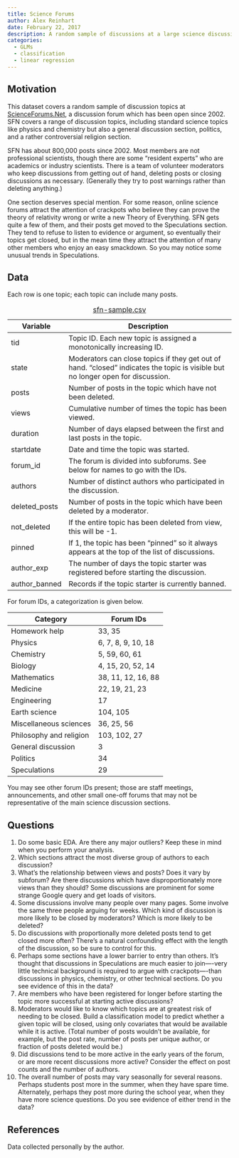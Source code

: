 ```yaml
---
title: Science Forums
author: Alex Reinhart
date: February 22, 2017
description: A random sample of discussions at a large science discussion forum, with metadata about each.
categories:
  - GLMs
  - classification
  - linear regression
---
```


## Motivation

This dataset covers a random sample of discussion topics at
[ScienceForums.Net](https://www.scienceforums.net/), a discussion forum which
has been open since 2002. SFN covers a range of discussion topics, including
standard science topics like physics and chemistry but also a general discussion
section, politics, and a rather controversial religion section.

SFN has about 800,000 posts since 2002. Most members are not professional
scientists, though there are some “resident experts” who are academics or
industry scientists. There is a team of volunteer moderators who keep
discussions from getting out of hand, deleting posts or closing discussions as
necessary. (Generally they try to post warnings rather than deleting anything.)

One section deserves special mention. For some reason, online science forums
attract the attention of crackpots who believe they can prove the theory of
relativity wrong or write a new Theory of Everything. SFN gets quite a few of
them, and their posts get moved to the Speculations section. They tend to refuse
to listen to evidence or argument, so eventually their topics get closed, but in
the mean time they attract the attention of many other members who enjoy an easy
smackdown. So you may notice some unusual trends in Speculations.

## Data

Each row is one topic; each topic can include many posts.

| Variable | Description |
|----|-------------|
| tid |	Topic ID. Each new topic is assigned a monotonically increasing ID. |
| state |	Moderators can close topics if they get out of hand. "closed" indicates the topic is visible but no longer open for discussion. |
| posts |	Number of posts in the topic which have not been deleted. |
| views |	Cumulative number of times the topic has been viewed. |
| duration |	Number of days elapsed between the first and last posts in the topic. |
| startdate |	Date and time the topic was started. |
| forum_id |	The forum is divided into subforums. See below for names to go with the IDs. |
| authors |	Number of distinct authors who participated in the discussion. |
deleted_posts |	Number of posts in the topic which have been deleted by a moderator. |
| not_deleted |	If the entire topic has been deleted from view, this will be -1. |
| pinned |	If 1, the topic has been "pinned" so it always appears at the top of the list of discussions. |
| author_exp |	The number of days the topic starter was registered before starting the discussion. |
| author_banned |	Records if the topic starter is currently banned.  |

: [sfn-sample.csv](../data/sfn-sample.csv)

For forum IDs, a categorization is given below.

| Category 	| Forum IDs |
|-----------|------------|
| Homework help |	33, 35 |
| Physics |	6, 7, 8, 9, 10, 18 |
| Chemistry |	5, 59, 60, 61 |
| Biology |	4, 15, 20, 52, 14 |
| Mathematics |	38, 11, 12, 16, 88 |
| Medicine |	22, 19, 21, 23 |
| Engineering |	17 |
| Earth science |	104, 105 |
| Miscellaneous sciences |	36, 25, 56 |
| Philosophy and religion |	103, 102, 27 |
| General discussion |	3 |
| Politics |	34 |
| Speculations |	29 |

You may see other forum IDs present; those are staff meetings, announcements,
and other small one-off forums that may not be representative of the main
science discussion sections.

## Questions

1. Do some basic EDA. Are there any major outliers? Keep these in mind when you
   perform your analysis.
2. Which sections attract the most diverse group of authors to each discussion?
3. What’s the relationship between views and posts? Does it vary by subforum?
   Are there discussions which have disproportionately more views than they
   should? Some discussions are prominent for some strange Google query and get
   loads of visitors.
4. Some discussions involve many people over many pages. Some involve the same
   three people arguing for weeks. Which kind of discussion is more likely to be
   closed by moderators? Which is more likely to be deleted?
5. Do discussions with proportionally more deleted posts tend to get closed more
   often? There’s a natural confounding effect with the length of the
   discussion, so be sure to control for this.
6. Perhaps some sections have a lower barrier to entry than others. It’s thought
   that discussions in Speculations are much easier to join—-very little
   technical background is required to argue with crackpots—-than discussions in
   physics, chemistry, or other technical sections. Do you see evidence of this
   in the data?
7. Are members who have been registered for longer before starting the topic
   more successful at starting active discussions?
8. Moderators would like to know which topics are at greatest risk of needing to
   be closed. Build a classification model to predict whether a given topic will
   be closed, using only covariates that would be available while it is active.
   (Total number of posts wouldn’t be available, for example, but the post rate,
   number of posts per unique author, or fraction of posts deleted would be.)
9. Did discussions tend to be more active in the early years of the forum, or
   are more recent discussions more active? Consider the effect on post counts
   and the number of authors.
10. The overall number of posts may vary seasonally for several reasons. Perhaps
    students post more in the summer, when they have spare time. Alternately,
    perhaps they post more during the school year, when they have more science
    questions. Do you see evidence of either trend in the data?

## References

Data collected personally by the author.
